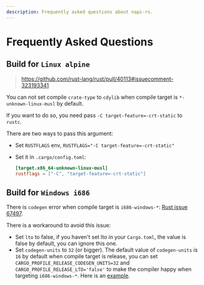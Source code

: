 ```yaml
---
description: Frequently asked questions about napi-rs.
---
```


# Frequently Asked Questions

## Build for `Linux alpine`

> https://github.com/rust-lang/rust/pull/40113#issuecomment-323193341

You can not set compile `crate-type` to `cdylib` when compile target is `*-unknown-linux-musl` by default.

If you want to do so, you need pass `-C target-feature=-crt-static` to `rustc`.

There are two ways to pass this argument:

- Set `RUSTFLAGS` env, `RUSTFLAGS="-C target-feature=-crt-static"`
- Set it in `.cargo/config.toml`:

  ```toml
  [target.x86_64-unknown-linux-musl]
  rustflags = ["-C", "target-feature=-crt-static"]
  ```

## Build for `Windows i686`

There is `codegen` error when compile target is `i686-windows-*`: [Rust issue 67497](https://github.com/rust-lang/rust/issues/67497).

There is a workaround to avoid this issue:

- Set `lto` to false, if you haven't set lto in your `Cargo.toml`, the value is false by default, you can ignore this one.
- Set `codegen-units` to `32` (or bigger). The default value of `codegen-units` is `16` by default when compile target is release, you can set `CARGO_PROFILE_RELEASE_CODEGEN_UNITS=32` and `CARGO_PROFILE_RELEASE_LTO='false'` to make the compiler happy when targeting `i686-windows-*`. Here is an [example](https://github.com/napi-rs/package-template/blob/main/.github/workflows/CI.yml#L90).
